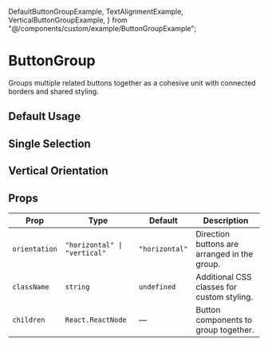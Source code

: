   DefaultButtonGroupExample,
  TextAlignmentExample,
  VerticalButtonGroupExample,
} from "@/components/custom/example/ButtonGroupExample";

# ButtonGroup

Groups multiple related buttons together as a cohesive unit with connected borders and shared styling.

<InstallTabs components="ButtonGroup" />

## Default Usage

<DefaultButtonGroupExample />

## Single Selection

<TextAlignmentExample />

## Vertical Orientation

<VerticalButtonGroupExample />

## Props

| Prop          | Type                         | Default        | Description                                  |
| ------------- | ---------------------------- | -------------- | -------------------------------------------- |
| `orientation` | `"horizontal" \| "vertical"` | `"horizontal"` | Direction buttons are arranged in the group. |
| `className`   | `string`                     | `undefined`    | Additional CSS classes for custom styling.   |
| `children`    | `React.ReactNode`            | —              | Button components to group together.         |
